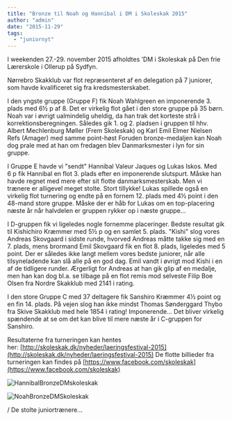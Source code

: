 ```yaml
---
title: "Bronze til Noah og Hannibal i DM i Skoleskak 2015"
author: "admin"
date: "2015-11-29"
tags: 
  - "juniornyt"
---
```


I weekenden 27.-29. november 2015 afholdtes ’DM i Skoleskak på Den frie Lærerskole i Ollerup på Sydfyn.

Nørrebro Skakklub var flot repræsenteret af en delegation på 7 juniorer, som havde kvalificeret sig fra kredsmesterskabet.

I den yngste gruppe (Gruppe F) fik Noah Wahlgreen en imponerende 3. plads med 6½ p af 8. Det er virkelig flot gået i den store gruppe på 35 børn. Noah var i øvrigt ualmindelig uheldig, da han trak det korteste strå i korrektionsberegningen. Således gik 1. og 2. pladsen i gruppen til hhv. Albert Mechlenburg Møller (Frem Skoleskak) og Karl Emil Elmer Nielsen Refs (Amager) med samme point-høst Foruden bronze-medaljen kan Noah dog prale med at han om fredagen blev Danmarksmester i lyn for sin gruppe.

I Gruppe E havde vi "sendt" Hannibal Valeur Jaques og Lukas Iskos. Med 6 p fik Hannibal en flot 3. plads efter en imponerende slutspurt. Måske han havde regnet med mere efter sit flotte danmarksmesterskab. Men vi trænere er alligevel meget stolte. Stort tillykke! Lukas spillede også en virkelig flot turnering og endte på en fornem 12. plads med 4½ point i den 48-mand store gruppe. Måske der er håb for Lukas om en top-placering næste år når halvdelen er gruppen rykker op i næste gruppe...

I D-gruppen fik vi ligeledes nogle fornemme placeringer. Bedste resultat gik til Kishichiro Kræmmer med 5½ p og en samlet 5. plads. "Kishi" slog vores Andreas Skovgaard i sidste runde, hvorved Andreas måtte takke sig med en 7. plads, mens brormand Emil Skovgaard fik en flot 8. plads, ligeledes med 5 point. Der er således ikke langt mellem vores bedste juniorer, når alle tilsyneladende kan slå alle på en god dag. Emil vandt i øvrigt mod Kishi i en af de tidligere runder. Ærgerligt for Andreas at han gik glip af en medalje, men han kan dog bl.a. se tilbage på en flot remis mod selveste Filip Boe Olsen fra Nordre Skakklub med 2141 i rating.

I den store Gruppe C med 37 deltagere fik Sanshiro Kræmmer 4½ point og en fin 14. plads. På vejen slog han ikke mindst Thomas Sønderggard Thybo fra Skive Skakklub med hele 1854 i rating! Imponerende... Det bliver virkelig spændende at se om det kan blive til mere næste år i C-gruppen for Sanshiro.

Resultaterne fra turneringen kan hentes her: [http://skoleskak.dk/nyheder/laeringsfestival-2015](http://skoleskak.dk/nyheder/laeringsfestival-2015) De flotte billieder fra turneringen kan findes på [https://www.facebook.com/skoleskak](https://www.facebook.com/skoleskak)

![HannibalBronzeDMskoleskak](/images/HannibalDMskoleskak-1024x683.jpg)

![NoahBronzeDMSkoleskak](/images/NoahDMSkoleskak-1024x683.jpg)

/ De stolte juniortrænere...
